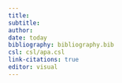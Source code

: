 ```yaml
---
title: 
subtitle: 
author: 
date: today
bibliography: bibliography.bib
csl: csl/apa.csl
link-citations: true
editor: visual
---
```

